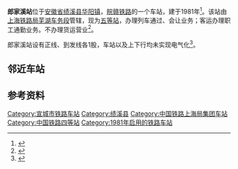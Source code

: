 {{Distinguish|郎溪站}}
{{Infobox China railway station
|车站名称 = 郎家溪站
|图片 =201601郎家溪站Langjiaxi Station.JPG
|图片介绍 = 郎家溪站的站台和站房
|其他名称 = 
|车站拼音 = Lang Jia Xi
|英文名称 = Langjiaxi Railway Station<ref>{{Cite web |url=http://news.sina.com.cn/o/2012-09-18/080725196193.shtml |title=铁道部:火车站名含"东西南北"统一改用拼音 |accessdate=2017-12-22 |archive-date=2017-07-30 |archive-url=https://web.archive.org/web/20170730073100/http://news.sina.com.cn/o/2012-09-18/080725196193.shtml |dead-url=no }}</ref><ref>{{cite journal |author=[[铁道部运输局|铁道部运输局]] |journal = 铁路客货运输专刊 |year=2012 |issue=4 |title = 关于明确铁路车站站名英文译法的通知 |id = 运营运调电[2012]1911号 |page = 6}}</ref>
|车站代码 = 31370
|电报码 = LRH
|拼音码 = LJX
|车站类型 = 
|技术性质 = 中间站
|业务性质 = 会让站
|始建时间 = 1981年
|开通运营 = 
|车站位置 = [[安徽省|安徽省]][[宣城市|宣城市]][[绩溪县|绩溪县]][[华阳镇_(绩溪县)|华阳镇]]
|坐标 = {{Coord|30.094623|N|118.601733|E|format=dms|display=inline,title|type:railwaystation_region:CN}}
|归属 = [[上海铁路局|上海铁路局]]芜湖车务段
|线路 = [[皖赣铁路|皖赣铁路]]
|车站等级 = [[四等站_(中国大陆)|四等站]]
|使用状态 = 使用中
|股道数目 = 2
|正线 = 
|到发线 =
|其它线 = 
|月台数目 = 
|侧式站台 = 
|岛式站台 = 
|站台面 = 
|网站 = 
}}
'''郎家溪站'''位于[[安徽省|安徽省]][[绩溪县|绩溪县]][[华阳镇_(绩溪县)|华阳镇]]，[[皖赣铁路|皖赣铁路]]的一个车站，建于1981年<ref>{{PRC admin/ref sgc|34/18/24/100/000}}</ref>。该站由[[上海铁路局|上海铁路局]][[芜湖车务段|芜湖车务段]]管辖，现为[[五等站_(中国大陆)|五等站]]，办理列车通过、会让业务；客运办理职工通勤业务。不办理货运营业<ref name="12306info">{{Cite web |url=http://hyfw.12306.cn/hyinfo/action/FwcszsAction_index?type=1 |title=12306货运站点查询 上海铁路局 |accessdate=2017-12-22 |archive-date=2016-11-06 |archive-url=https://web.archive.org/web/20161106075157/http://hyfw.12306.cn/hyinfo/action/FwcszsAction_index?type=1 |dead-url=no }}</ref>。

郎家溪站设有正线、到发线各1股，车站以及上下行均未实现电气化<ref name="histo">{{cite web|title=《绩溪县志》　交通　邮电 第四节　铁路|url=http://lishi.zhuixue.net/m/view.php?aid=112049|publisher=历史追学网|date=2017-11-01|accessdate=2017-12-22|archive-date=2017-12-22|archive-url=https://web.archive.org/web/20171222164137/http://lishi.zhuixue.net/m/view.php?aid=112049|dead-url=no}}</ref>。

== 邻近车站 ==
{{start rail box|[[中国铁路|中国铁路]]}}
{{s-inop|[[际坑口站|际坑口站]]|{{站|芜湖}}方向}}
{{s-line|[[皖赣铁路|皖赣铁路]]<br />郎家溪站}}
{{s-inop|[[绩溪县站|绩溪县站]]|{{站|鹰潭}}方向}}
{{end box}}

== 参考资料 ==
{{reflist}}

{{皖赣铁路}}
[[Category:宣城市铁路车站|Category:宣城市铁路车站]]
[[Category:绩溪县|Category:绩溪县]]
[[Category:中国铁路上海局集团车站|Category:中国铁路上海局集团车站]]
[[Category:中国铁路四等站|Category:中国铁路四等站]]
[[Category:1981年启用的铁路车站|Category:1981年启用的铁路车站]]